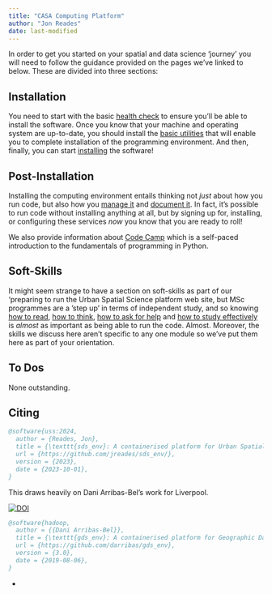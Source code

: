 ```yaml
---
title: "CASA Computing Platform"
author: "Jon Reades"
date: last-modified
---
```


In order to get you started on your spatial and data science 'journey' you will need to follow the guidance provided on the pages we've linked to below. These are divided into three sections: 

## Installation

You need to start with the basic [health check](./setup/health.qmd) to ensure you'll be able to install the software. Once you know that your machine and operating system are up-to-date, you should install the [basic utilities](./setup/base.qmd) that will enable you to complete installation of the programming environment. And then, finally, you can start [installing](./setup/installation.qmd) the software!

## Post-Installation

Installing the computing environment entails thinking not *just* about how you run code, but also how you [manage it](./post/git.qmd) and [document it](./post/markdown.qmd). In fact, it's possible to run code without installing anything at all, but by signing up for, installing, or configuring these services *now* you know that you are ready to roll!

We also provide information about [Code Camp](https://jreades.github.io/code-camp/) which is a self-paced introduction to the fundamentals of programming in Python.

## Soft-Skills

It might seem strange to have a section on soft-skills as part of our 'preparing to run the Urban Spatial Science platform web site, but MSc programmes are a 'step up' in terms of independent study, and so knowing [how to read](./skills/reading.qmd), [how to think](./skills/thinking.qmd), [how to ask for help](./skills/help.qmd) and [how to study effectively](./skills/attention.qmd) is *almost* as important as being able to run the code. Almost. Moreover, the skills we discuss here aren't specific to any one module so we've put them here as part of your orientation.

## To Dos

None outstanding.

## Citing

```bibtex
@software{uss:2024,
  author = {Reades, Jon},
  title = {\texttt{sds_env}: A containerised platform for Urban Spatial Science},
  url = {https://github.com/jreades/sds_env/},
  version = {2023},
  date = {2023-10-01},
}
```

This draws heavily on Dani Arribas-Bel's work for Liverpool.

[![DOI](https://zenodo.org/badge/65582539.svg)](https://zenodo.org/badge/latestdoi/65582539)

```bibtex
@software{hadoop,
  author = {{Dani Arribas-Bel}},
  title = {\texttt{gds_env}: A containerised platform for Geographic Data Science},
  url = {https://github.com/darribas/gds_env},
  version = {3.0},
  date = {2019-08-06},
}
```

- 
